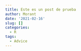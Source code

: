 ```yaml
---
title: Este es un post de prueba
author: Morant
date: '2021-02-16'
slug: []
categories:
  - R
tags:
  - Advice
---
```


